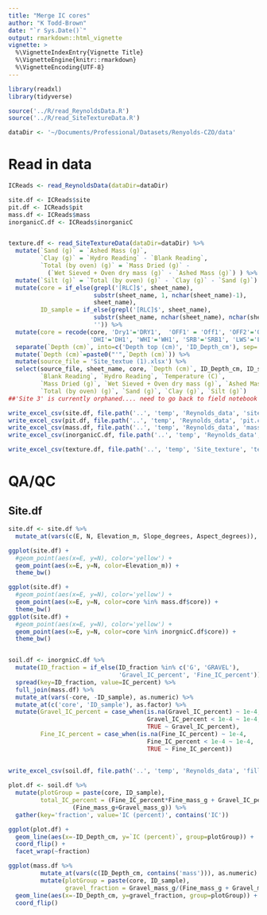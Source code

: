 ```yaml
---
title: "Merge IC cores"
author: "K Todd-Brown"
date: "`r Sys.Date()`"
output: rmarkdown::html_vignette
vignette: >
  %\VignetteIndexEntry{Vignette Title}
  %\VignetteEngine{knitr::rmarkdown}
  %\VignetteEncoding{UTF-8}
---
```


```r
library(readxl)
library(tidyverse)

source('../R/read_ReynoldsData.R')
source('../R/read_SiteTextureData.R')

dataDir <- '~/Documents/Professional/Datasets/Renyolds-CZO/data'
```

# Read in data
```r
ICReads <- read_ReynoldsData(dataDir=dataDir)

site.df <- ICReads$site
pit.df <- ICReads$pit
mass.df <- ICReads$mass
inorganicC.df <- ICReads$inorganicC


texture.df <- read_SiteTextureData(dataDir=dataDir) %>%
  mutate(`Sand (g)` = `Ashed Mass (g)`,
         `Clay (g)` = `Hydro Reading` - `Blank Reading`,
         `Total (by oven) (g)` = `Mass Dried (g)` - 
           (`Wet Sieved + Oven dry mass (g)` - `Ashed Mass (g)`) ) %>%
  mutate(`Silt (g)` = `Total (by oven) (g)` - `Clay (g)` - `Sand (g)`) %>%
  mutate(core = if_else(grepl('[RLC]$', sheet_name),
                        substr(sheet_name, 1, nchar(sheet_name)-1),
                        sheet_name),
         ID_sample = if_else(grepl('[RLC]$', sheet_name),
                        substr(sheet_name, nchar(sheet_name), nchar(sheet_name)),
                        '')) %>%
  mutate(core = recode(core, 'Dry1'='DRY1',  'OFF1' = 'Off1', 'OFF2'='Off2',
                       'DHI'='DH1', 'WHI'='WH1', 'SRB'='SRB1', 'LWS'='LWS1')) %>%
  separate(`Depth (cm)`, into=c('Depth top (cm)', 'ID_Depth_cm'), sep='-', remove=FALSE) %>%
  mutate(`Depth (cm)`=paste0("'",`Depth (cm)`)) %>%
  mutate(source_file = 'Site_textue (1).xlsx') %>%
  select(source_file, sheet_name, core, `Depth (cm)`, ID_Depth_cm, ID_sample,
         `Blank Reading`, `Hydro Reading`, `Temperature (C)`, 
         `Mass Dried (g)`, `Wet Sieved + Oven dry mass (g)`, `Ashed Mass (g)`,
         `Total (by oven) (g)`, `Sand (g)`, `Clay (g)`, `Silt (g)`)
##'Site 3' is currently orphaned.... need to go back to field notebook

```
 
```r
write_excel_csv(site.df, file.path('..', 'temp', 'Reynolds_data', 'site.csv'))
write_excel_csv(pit.df, file.path('..', 'temp', 'Reynolds_data', 'pit.csv'))
write_excel_csv(mass.df, file.path('..', 'temp', 'Reynolds_data', 'mass.csv'))
write_excel_csv(inorganicC.df, file.path('..', 'temp', 'Reynolds_data', 'inorganicC.csv'))

write_excel_csv(texture.df, file.path('..', 'temp', 'Site_texture', 'texture.csv'))
```

# QA/QC
 
## Site.df
```r
site.df <- site.df %>% 
  mutate_at(vars(c(E, N, Elevation_m, Slope_degrees, Aspect_degrees)), as.numeric)

ggplot(site.df) +
  #geom_point(aes(x=E, y=N), color='yellow') +
  geom_point(aes(x=E, y=N, color=Elevation_m)) +
  theme_bw()

``` 
 
```r
ggplot(site.df) +
  #geom_point(aes(x=E, y=N), color='yellow') +
  geom_point(aes(x=E, y=N, color=core %in% mass.df$core)) +
  theme_bw()
ggplot(site.df) +
  #geom_point(aes(x=E, y=N), color='yellow') +
  geom_point(aes(x=E, y=N, color=core %in% inorgnicC.df$core)) +
  theme_bw()


soil.df <- inorgnicC.df %>%
  mutate(ID_fraction = if_else(ID_fraction %in% c('G', 'GRAVEL'),
                               'Gravel_IC_percent', 'Fine_IC_percent')) %>%
  spread(key=ID_fraction, value=IC_percent) %>%
  full_join(mass.df) %>%
  mutate_at(vars(-core, -ID_sample), as.numeric) %>%
  mutate_at(c('core', 'ID_sample'), as.factor) %>%
  mutate(Gravel_IC_percent = case_when(is.na(Gravel_IC_percent) ~ 1e-4, 
                                       Gravel_IC_percent < 1e-4 ~ 1e-4,
                                       TRUE ~ Gravel_IC_percent),
         Fine_IC_percent = case_when(is.na(Fine_IC_percent) ~ 1e-4, 
                                       Fine_IC_percent < 1e-4 ~ 1e-4,
                                       TRUE ~ Fine_IC_percent))
  
  
write_excel_csv(soil.df, file.path('..', 'temp', 'Reynolds_data', 'filled_massIC.csv'))
```
```r
plot.df <- soil.df %>%
  mutate(plotGroup = paste(core, ID_sample),
         total_IC_percent = (Fine_IC_percent*Fine_mass_g + Gravel_IC_percent*Gravel_mass_g) / 
                  (Fine_mass_g+Gravel_mass_g)) %>%
  gather(key='fraction', value='IC (percent)', contains('IC'))

ggplot(plot.df) +
  geom_line(aes(x=-ID_Depth_cm, y=`IC (percent)`, group=plotGroup)) +
  coord_flip() +
  facet_wrap(~fraction)

ggplot(mass.df %>%
         mutate_at(vars(c(ID_Depth_cm, contains('mass'))), as.numeric) %>%
         mutate(plotGroup = paste(core, ID_sample),
                gravel_fraction = Gravel_mass_g/(Fine_mass_g + Gravel_mass_g))) +
  geom_line(aes(x=-ID_Depth_cm, y=gravel_fraction, group=plotGroup)) +
  coord_flip()
```
